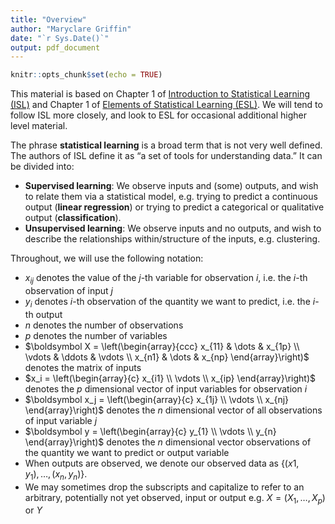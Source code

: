 ```yaml
---
title: "Overview"
author: "Maryclare Griffin"
date: "`r Sys.Date()`"
output: pdf_document
---
```


```r
knitr::opts_chunk$set(echo = TRUE)
```

This material is based on Chapter 1 of [Introduction to Statistical Learning (ISL)](https://www.statlearning.com) and Chapter 1 of [Elements of Statistical Learning (ESL)](https://hastie.su.domains/ElemStatLearn/). We will tend to follow ISL more closely, and look to ESL for occasional additional higher level material.

The phrase **statistical learning** is a broad term that is not very well defined. The authors of ISL define it as "a set of tools for understanding data." It can be divided into:

- **Supervised learning**: We observe inputs and (some) outputs, and wish to relate them via a statistical model, e.g. trying to predict a continuous output (**linear regression**) or trying to predict a categorical or qualitative output (**classification**).
- **Unsupervised learning**: We observe inputs and no outputs, and wish to describe the relationships within/structure of the inputs, e.g. clustering.

Throughout, we will use the following notation:

* $x_{ij}$ denotes the value of the $j$-th variable for observation $i$, i.e. the $i$-th observation of input $j$
* $y_i$ denotes $i$-th observation of the quantity we want to predict, i.e. the $i$-th output 
* $n$ denotes the number of observations
* $p$ denotes the number of variables
* $\boldsymbol X = \left(\begin{array}{ccc} x_{11} & \dots & x_{1p} \\ \vdots & \ddots & \vdots \\ x_{n1} & \dots & x_{np} \end{array}\right)$ denotes the matrix of inputs
* $x_i = \left(\begin{array}{c} x_{i1} \\ \vdots \\ x_{ip} \end{array}\right)$ denotes the $p$ dimensional vector of input variables for observation $i$
* $\boldsymbol x_j = \left(\begin{array}{c} x_{1j} \\ \vdots \\ x_{nj} \end{array}\right)$ denotes the $n$ dimensional vector of all observations of input variable $j$
* $\boldsymbol y = \left(\begin{array}{c} y_{1} \\ \vdots \\ y_{n} \end{array}\right)$ denotes the $n$ dimensional vector observations of the quantity we want to predict or output variable
* When outputs are observed, we denote our observed data as $\{(x1, y_1), \dots, (x_n, y_n)\}$.
* We may sometimes drop the subscripts and capitalize to refer to an arbitrary, potentially not yet observed, input or output e.g. $X = (X_1,\dots, X_p)$ or $Y$


